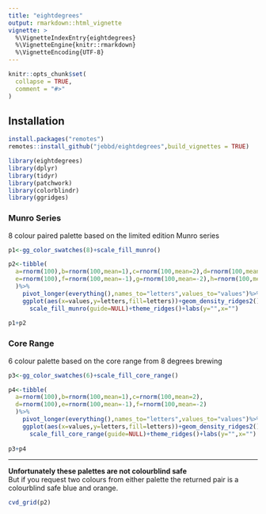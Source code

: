 ```yaml
---
title: "eightdegrees"
output: rmarkdown::html_vignette
vignette: >
  %\VignetteIndexEntry{eightdegrees}
  %\VignetteEngine{knitr::rmarkdown}
  %\VignetteEncoding{UTF-8}
---
```


```r
knitr::opts_chunk$set(
  collapse = TRUE,
  comment = "#>"
)
```
## Installation

``` r
install.packages("remotes")
remotes::install_github("jebbd/eightdegrees",build_vignettes = TRUE)
```
```r
library(eightdegrees)
library(dplyr)
library(tidyr)
library(patchwork)
library(colorblindr)
library(ggridges)
```
### Munro Series

8 colour paired palette based on the limited edition Munro series

```r
p1<-gg_color_swatches(8)+scale_fill_munro()

p2<-tibble(
  a=rnorm(100),b=rnorm(100,mean=1),c=rnorm(100,mean=2),d=rnorm(100,mean=3),
  e=rnorm(100),f=rnorm(100,mean=-1),g=rnorm(100,mean=-2),h=rnorm(100,mean=-3)
  )%>%
    pivot_longer(everything(),names_to="letters",values_to="values")%>%
    ggplot(aes(x=values,y=letters,fill=letters))+geom_density_ridges2()+
      scale_fill_munro(guide=NULL)+theme_ridges()+labs(y="",x="")
      
p1+p2
```

### Core Range

6 colour palette based on the core range from 8 degrees brewing

``` r
p3<-gg_color_swatches(6)+scale_fill_core_range()

p4<-tibble(
  a=rnorm(100),b=rnorm(100,mean=1),c=rnorm(100,mean=2),
  d=rnorm(100),e=rnorm(100,mean=-1),f=rnorm(100,mean=-2)
  )%>%
    pivot_longer(everything(),names_to="letters",values_to="values")%>%
    ggplot(aes(x=values,y=letters,fill=letters))+geom_density_ridges2()+
      scale_fill_core_range(guide=NULL)+theme_ridges()+labs(y="",x="")
      
p3+p4
```

------------------------------------------------------------------------

**Unfortunately these palettes are not colourblind safe**<br> 
But if you request two colours from either palette the returned pair is a
colourblind safe blue and orange.

```r
cvd_grid(p2)
```
